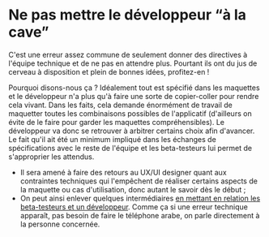 # Ne pas mettre le développeur “à la cave”

C'est une erreur assez commune de seulement donner des directives à l'équipe technique et de ne pas en attendre plus. Pourtant ils ont du jus de cerveau à disposition et plein de bonnes idées, profitez-en !

Pourquoi disons-nous ça ? Idéalement tout est spécifié dans les maquettes et le développeur n'a plus qu'à faire une sorte de copier-coller pour rendre cela vivant. Dans les faits, cela demande énormément de travail de maquetter toutes les combinaisons possibles de l'applicatif (d'ailleurs on évite de le faire pour garder les maquettes compréhensibles). Le développeur va donc se retrouver à arbitrer certains choix afin d'avancer. Le fait qu'il ait été un minimum impliqué dans les échanges de spécifications avec le reste de l'équipe et les beta-testeurs lui permet de s'approprier les attendus.

- Il sera amené à faire des retours au UX/UI designer quant aux contraintes techniques qui l'empêchent de réaliser certains aspects de la maquette ou cas d'utilisation, donc autant le savoir dès le début ;
- On peut ainsi enlever quelques intermédiaires [en mettant en relation les beta-testeurs et un développeur](#faire-la-vigie-en-étant-outillé). Comme ça si une erreur technique apparaît, pas besoin de faire le téléphone arabe, on parle directement à la personne concernée.
